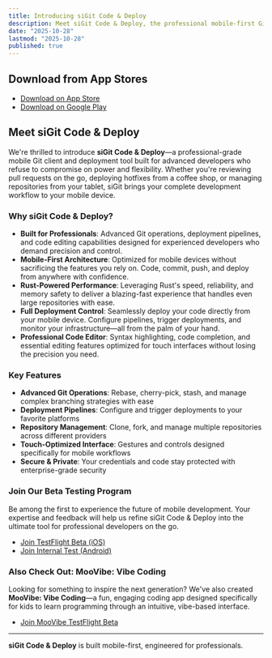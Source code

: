 ```yaml
---
title: Introducing siGit Code & Deploy
description: Meet siGit Code & Deploy, the professional mobile-first Git client and deployment tool designed for advanced developers.
date: "2025-10-28"
lastmod: "2025-10-28"
published: true
---
```


## Download from App Stores

- [Download on App Store](https://apps.apple.com/se/app/sigit-git-client-code-editor/id6753018849)
- [Download on Google Play](https://play.google.com/store/apps/details?id=xyz.smbcloud.SiGit)

## Meet siGit Code & Deploy

We're thrilled to introduce **siGit Code & Deploy**—a professional-grade mobile Git client and deployment tool built for advanced developers who refuse to compromise on power and flexibility. Whether you're reviewing pull requests on the go, deploying hotfixes from a coffee shop, or managing repositories from your tablet, siGit brings your complete development workflow to your mobile device.

### Why siGit Code & Deploy?

- **Built for Professionals**: Advanced Git operations, deployment pipelines, and code editing capabilities designed for experienced developers who demand precision and control.
- **Mobile-First Architecture**: Optimized for mobile devices without sacrificing the features you rely on. Code, commit, push, and deploy from anywhere with confidence.
- **Rust-Powered Performance**: Leveraging Rust's speed, reliability, and memory safety to deliver a blazing-fast experience that handles even large repositories with ease.
- **Full Deployment Control**: Seamlessly deploy your code directly from your mobile device. Configure pipelines, trigger deployments, and monitor your infrastructure—all from the palm of your hand.
- **Professional Code Editor**: Syntax highlighting, code completion, and essential editing features optimized for touch interfaces without losing the precision you need.

### Key Features

- **Advanced Git Operations**: Rebase, cherry-pick, stash, and manage complex branching strategies with ease
- **Deployment Pipelines**: Configure and trigger deployments to your favorite platforms
- **Repository Management**: Clone, fork, and manage multiple repositories across different providers
- **Touch-Optimized Interface**: Gestures and controls designed specifically for mobile workflows
- **Secure & Private**: Your credentials and code stay protected with enterprise-grade security

### Join Our Beta Testing Program

Be among the first to experience the future of mobile development. Your expertise and feedback will help us refine siGit Code & Deploy into the ultimate tool for professional developers on the go.

- [Join TestFlight Beta (iOS)](https://testflight.apple.com/join/k1g3jEBn)
- [Join Internal Test (Android)](https://play.google.com/apps/internaltest/4701639185601723968)

### Also Check Out: MooVibe: Vibe Coding

Looking for something to inspire the next generation? We've also created **MooVibe: Vibe Coding**—a fun, engaging coding app designed specifically for kids to learn programming through an intuitive, vibe-based interface.

- [Join MooVibe TestFlight Beta](https://testflight.apple.com/join/1t2mvwWv)

---

**siGit Code & Deploy** is built mobile-first, engineered for professionals.
